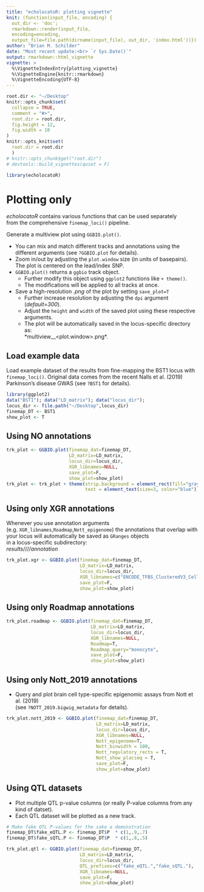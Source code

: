 ```yaml
---
title: "echolocatoR: plotting vignette"
knit: (function(input_file, encoding) {
  out_dir <- 'doc';
  rmarkdown::render(input_file,
  encoding=encoding,
  output_file=file.path(dirname(input_file), out_dir, 'index.html'))})
author: "Brian M. Schilder"
date: "Most recent update:<br> `r Sys.Date()`"
output: rmarkdown::html_vignette
vignette: >
  %\VignetteIndexEntry{plotting_vignette}
  %\VignetteEngine{knitr::rmarkdown}
  %\VignetteEncoding{UTF-8}
---
```


```r
root.dir <- "~/Desktop"
knitr::opts_chunk$set(
  collapse = TRUE,
  comment = "#>",
  root.dir = root.dir, 
  fig.height = 12,
  fig.width = 10
)  
knitr::opts_knit$set(
  root.dir = root.dir
  )
# knitr::opts_chunk$get("root.dir")
# devtools::build_vignettes(quiet = F)
```

```r
library(echolocatoR) 
```

# Plotting only

*echolocatoR* contains various functions that can be used separately  
from the comprehensive `finemap_loci()` pipeline.  

Generate a multiview plot using `GGBIO.plot()`.  

* You can mix and match different tracks and annotations using the different arguments 
(see `?GGBIO.plot` for details).  
* Zoom in/out by adjusting the `plot.window` size (in units of basepairs).  
The plot is centered on the lead/index SNP.  
* `GGBIO.plot()` returns a `ggbio` track object. 
  + Further modify this object using `ggplot2` functions like `+ theme()`.
  + The modifications will be applied to all tracks at once.  
* Save a high-resolution *.png* of the plot by setting `save_plot=T`  
  + Further increase resolution by adjusting the `dpi` argument (*default=300*).
  + Adjust the `height` and `width` of the saved plot using these respective arguments.
  + The plot will be automatically saved in the locus-specific directory as:  
  *multiview_<locus>_<plot.window>.png*.
   
## Load example data   

Load example dataset of the results from fine-mapping the BST1 locus with `finemap_loci()`.
Original data comes from the recent Nalls et al. (2019) Parkinson's disease GWAS (see `?BST1` for details).

```r
library(ggplot2)
data("BST1"); data("LD_matrix"); data("locus_dir");
locus_dir <- file.path("~/Desktop",locus_dir)
finemap_DT <- BST1 
show_plot <- T
```

## Using NO annotations  

```r
trk_plot <- GGBIO.plot(finemap_dat=finemap_DT, 
                       LD_matrix=LD_matrix, 
                       locus_dir=locus_dir, 
                       XGR_libnames=NULL, 
                       save_plot=F,
                       show_plot=show_plot)
trk_plot <- trk_plot + theme(strip.background = element_rect(fill="gray"),
                             text = element_text(size=3, color="blue"))
```

## Using only XGR annotations   

Whenever you use annotation arguments (e.g. `XGR_libnames`,`Roadmap`,`Nott_epigenome`)
the annotations that overlap with your locus will automatically be saved as `GRanges` objects  
in a locus-specific subdirectory:  
*results/<dataset_type>/<dataset_name>/<locus>/annotation* 

```r
trk_plot.xgr <- GGBIO.plot(finemap_dat=finemap_DT, 
                           LD_matrix=LD_matrix, 
                           locus_dir=locus_dir, 
                           XGR_libnames=c("ENCODE_TFBS_ClusteredV3_CellTypes"), 
                           save_plot=F,
                           show_plot=show_plot)
```

## Using only Roadmap annotations

```r
trk_plot.roadmap <- GGBIO.plot(finemap_dat=finemap_DT, 
                               LD_matrix=LD_matrix, 
                               locus_dir=locus_dir, 
                               XGR_libnames=NULL, 
                               Roadmap=T, 
                               Roadmap_query="monocyte", 
                               save_plot=F, 
                               show_plot=show_plot)
```


## Using only Nott_2019 annotations   

* Query and plot brain cell type-specific epigenomic assays from Nott et al. (2019)  
(see `?NOTT_2019.bigwig_metadata` for details).

```r
trk_plot.nott_2019 <- GGBIO.plot(finemap_dat=finemap_DT, 
                                 LD_matrix=LD_matrix, 
                                 locus_dir=locus_dir, 
                                 XGR_libnames=NULL, 
                                 Nott_epigenome=T, 
                                 Nott_binwidth = 100,
                                 Nott_regulatory_rects = T, 
                                 Nott_show_placseq = T,
                                 save_plot=F,
                                 show_plot=show_plot)
```


## Using QTL datasets  

* Plot multiple QTL p-value columns (or really P-value columns from any kind of datset).  
* Each QTL dataset will be plotted as a new track.

```r
# Make fake QTL P-values for the sake a demonstration
finemap_DT$fake_eQTL.P <- finemap_DT$P  * c(1,.9,.7)
finemap_DT$fake_sQTL.P <- finemap_DT$P  * c(1,.8,.5)

trk_plot.qtl <- GGBIO.plot(finemap_dat=finemap_DT, 
                           LD_matrix=LD_matrix, 
                           locus_dir=locus_dir,
                           QTL_prefixes=c("fake_eQTL.","fake_sQTL."),
                           XGR_libnames=NULL, 
                           save_plot=F,
                           show_plot=show_plot)
```


